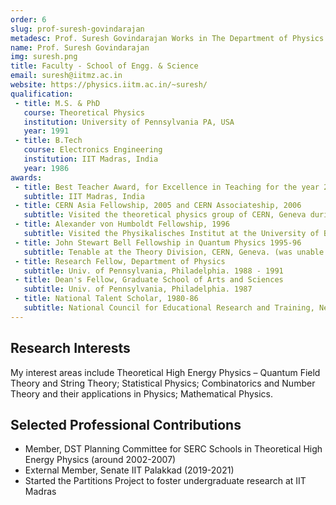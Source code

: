 ```yaml
---
order: 6
slug: prof-suresh-govindarajan
metadesc: Prof. Suresh Govindarajan Works in The Department of Physics at IIT Madras Zanzibar. Learn More.
name: Prof. Suresh Govindarajan
img: suresh.png
title: Faculty - School of Engg. & Science
email: suresh@iitmz.ac.in
website: https://physics.iitm.ac.in/~suresh/
qualification:
 - title: M.S. & PhD
   course: Theoretical Physics
   institution: University of Pennsylvania PA, USA
   year: 1991
 - title: B.Tech
   course: Electronics Engineering
   institution: IIT Madras, India
   year: 1986
awards:
 - title: Best Teacher Award, for Excellence in Teaching for the year 2022
   subtitle: IIT Madras, India
 - title: CERN Asia Fellowship, 2005 and CERN Associateship, 2006
   subtitle: Visited the theoretical physics group of CERN, Geneva during 2005-2006
 - title: Alexander von Humboldt Fellowship, 1996
   subtitle: Visited the Physikalisches Institut at the University of Bonn in 1997
 - title: John Stewart Bell Fellowship in Quantum Physics 1995-96
   subtitle: Tenable at the Theory Division, CERN, Geneva. (was unable to accept) World Laboratory, Lausanne, Switzerland.
 - title: Research Fellow, Department of Physics
   subtitle: Univ. of Pennsylvania, Philadelphia. 1988 - 1991
 - title: Dean's Fellow, Graduate School of Arts and Sciences
   subtitle: Univ. of Pennsylvania, Philadelphia. 1987
 - title: National Talent Scholar, 1980-86
   subtitle: National Council for Educational Research and Training, New Delhi
---
```


<section>
    <h2>Research Interests</h2>
    <p>
        My interest areas include Theoretical High Energy Physics – Quantum Field Theory and String Theory; Statistical Physics; Combinatorics and Number Theory and their applications in Physics; Mathematical Physics.
    </p>
</section>

<Papers>
    <Paper
        title="sl(2) decomposition of denominator formulae of some BKM Lie superalgebras - II"
        authors={["Suresh Govindarajan", "Mohammad Shabbir"]}
        publisher="Nucl.Phys.B 989"
        year="2023"
    />
    <Paper
        title="Positivity of discrete information for CHL black holes"
        authors={["Suresh Govindarajan", "Sutapa Samanta", "P. Shanmugapriya", "Amitabh Virmani"]}
        publisher="Nucl.Phys.B 987"
        year="2023"
    />
    <Paper
        title="sl(2) decomposition of denominator formulae of some BKM Lie superalgebras"
        authors={["Suresh Govindarajan", "Mohammad Shabbir", "Sankaran Viswanath"]}
        publisher="Nucl.Phys.B 973"
        year="2021"
    />
    <Paper
        title="Mathieu Moonshine and Siegel Modular Forms"
        authors={["Suresh Govindarajan", "S. Samanta"]}
        publisher="JHEP 03"
        year="2021"
    />
    <Paper
        title="Black hole hair removal for N = 4 CHL models"
        authors={["S. Chakrabarti", "Suresh Govindarajan", "P. Shanmugapriya", "Y. K. Srivastava", "A. Virmani"]}
        publisher="JHEP 02"
        year="2021"
    />
</Papers>

<section>
    <h2>Selected Professional Contributions</h2>
    <ul>
        <li>Member, DST Planning Committee for SERC Schools in Theoretical High Energy Physics (around 2002-2007)</li>
        <li>External Member, Senate IIT Palakkad (2019-2021)</li>
        <li>Started the Partitions Project to foster undergraduate research at IIT Madras</li>
    </ul>
</section>
